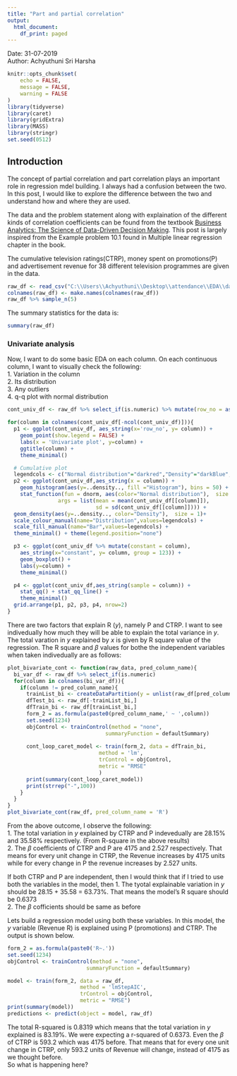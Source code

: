 ```yaml
---
title: "Part and partial correlation"
output:
  html_document:
    df_print: paged
---
```

Date: 31-07-2019  
Author: Achyuthuni Sri Harsha

```r
knitr::opts_chunk$set(
	echo = FALSE,
	message = FALSE,
	warning = FALSE
)
library(tidyverse)
library(caret)
library(gridExtra)
library(MASS)
library(stringr)
set.seed(0512)
```

## Introduction

The concept of partial correlation and part correlation plays an important role in regression mdel building. I always had a confusion between the two. In this post, I would like to explore the difference between the two and understand how and where they are used.  

The data and the problem statement along with explaination of the different kinds of correlation coefficients can be found from the textbook [Business Analytics: The Science of Data-Driven Decision Making](https://www.wileyindia.com/business-analytics-the-science-of-data-driven-decision-making.html).  This post is largely inspired from the Example problem 10.1 found in Multiple linear regression chapter in the book.  

The cumulative television ratings(CTRP), money spent on promotions(P) and advertisement revenue for 38 different television programmes are given in the data.  

```r
raw_df <- read_csv("C:\\Users\\Achyuthuni\\Desktop\\attendance\\EDA\\data/CTRP.csv") %>% dplyr::select(-one_of('Serial'))
colnames(raw_df) <- make.names(colnames(raw_df))
raw_df %>% sample_n(5)
```

The summary statistics for the data is:  
```r
summary(raw_df)
```

### Univariate analysis
Now, I want to do some basic EDA on each column. On each continuous column, I want to visually check the following:  
1. Variation in the column  
2. Its distribution  
3. Any outliers   
4. q-q plot with normal distribution  

```r
cont_univ_df <- raw_df %>% select_if(is.numeric) %>% mutate(row_no = as.numeric(rownames(raw_df)))

for(column in colnames(cont_univ_df[-ncol(cont_univ_df)])){
  p1 <- ggplot(cont_univ_df, aes_string(x='row_no', y= column)) +
    geom_point(show.legend = FALSE) +
    labs(x = 'Univariate plot', y=column) +
    ggtitle(column) +
    theme_minimal()

  # Cumulative plot
  legendcols <- c("Normal distribution"="darkred","Density"="darkBlue","Histogram"="lightBlue")
  p2 <- ggplot(cont_univ_df,aes_string(x = column)) +
    geom_histogram(aes(y=..density.., fill ="Histogram"), bins = 50) +
    stat_function(fun = dnorm, aes(color="Normal distribution"),  size = 1,
                args = list(mean = mean(cont_univ_df[[column]]),
                            sd = sd(cont_univ_df[[column]]))) +
  geom_density(aes(y=..density.., color="Density"),  size = 1)+
  scale_colour_manual(name="Distribution",values=legendcols) +
  scale_fill_manual(name="Bar",values=legendcols) +
  theme_minimal() + theme(legend.position="none")

  p3 <- ggplot(cont_univ_df %>% mutate(constant = column),
    aes_string(x="constant", y= column, group = 123)) +
    geom_boxplot() +
    labs(y=column) +
    theme_minimal()

  p4 <- ggplot(cont_univ_df,aes_string(sample = column)) +
    stat_qq() + stat_qq_line() +
    theme_minimal()
  grid.arrange(p1, p2, p3, p4, nrow=2)
}

```


There are two factors that explain R ($y$), namely P and CTRP. I want to see indivedually how much they will be able to explain the total variance in $y$. The total varation in $y$ explained by $x$ is given by R square value of the regression. The R square and $\beta$ values for bothe the independent variables when taken indivedually are as follows:  

```r
plot_bivariate_cont <- function(raw_data, pred_column_name){
  bi_var_df <- raw_df %>% select_if(is.numeric)
  for(column in colnames(bi_var_df)){
    if(column != pred_column_name){
      trainList_bi <- createDataPartition(y = unlist(raw_df[pred_column_name]), times = 1,p = 0.8, list = FALSE)
      dfTest_bi <- raw_df[-trainList_bi,]
      dfTrain_bi <- raw_df[trainList_bi,]
      form_2 = as.formula(paste0(pred_column_name,' ~ ',column))
      set.seed(1234)
      objControl <- trainControl(method = "none",
                               summaryFunction = defaultSummary)
      
      cont_loop_caret_model <- train(form_2, data = dfTrain_bi,
                             method = 'lm',
                             trControl = objControl,
                             metric = "RMSE"
                             )
      print(summary(cont_loop_caret_model))
      print(strrep("-",100)) 
    }
  }
}
plot_bivariate_cont(raw_df, pred_column_name = 'R')
```

From the above outcome, I observe the following:  
1. The total variation in $y$ explained by CTRP and P indevedually are 28.15% and 35.58% respectively. (From R-square in the above results)  
2. The $\beta$ coefficients of CTRP and P are 4175 and 2.527 respectively. That means for every unit change in CTRP, the Revenue increases by 4175 units while for every change in P the revenue increases by 2.527 units.  

If both CTRP and P are independent, then I would think that if I tried to use both the variables in the model, then
1. The tyotal explainable variation in $y$ should be 28.15 + 35.58 = 63.73%. That means the model's R square should be 0.6373  
2. The $\beta$ cofficients should be same as before  

Lets build a regression model using both these variables. In this model, the $y$ variable (Revenue R) is explained using P (promotions) and CTRP. The output is shown below.  
```r
form_2 = as.formula(paste0('R~.'))
set.seed(1234)
objControl <- trainControl(method = "none",
                         summaryFunction = defaultSummary)

model <- train(form_2, data = raw_df,
                       method = 'lmStepAIC',
                       trControl = objControl,
                       metric = "RMSE")
print(summary(model))
predictions <- predict(object = model, raw_df)
```

The total R-squared is 0.8319 which means that the total variation in $y$ explained is 83.19%. We were expecting a r-squared of 0.6373. Even the $\beta$ of CTRP is 593.2 which was 4175 before. That means that for every one unit change in CTRP, only 593.2 units of Revenue will change, instead of 4175 as we thought before.  
So what is happening here?  
